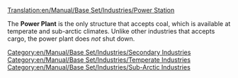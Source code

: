 [[Translation:en/Manual/Base Set/Industries/Power Station]]

{{en/Manual/Base Set/Industries/Industries|image=en/Powerstation.png.png
|name=Power Station
|climates=[[en/Manual/Climates]], [[en/Manual/Climates]]
|accepts=[[en/Manual/Base Set/Cargos/Coal]]
|produces=Nothing
|notes=Not present in [[en/Manual/Climates]]
}}

The '''Power Plant''' is the only structure that accepts coal, which is available at temperate and sub-arctic climates.  Unlike other industries that accepts cargo, the power plant does ''not'' shut down.

{{en/Manual/Base Set/Industries/Navbox Industries}}

[[Category:en/Manual/Base Set/Industries/Secondary Industries]]
[[Category:en/Manual/Base Set/Industries/Temperate Industries]]
[[Category:en/Manual/Base Set/Industries/Sub-Arctic Industries]]
